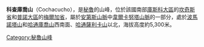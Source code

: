 {{Coord|14|5|43|S|70|48|9|W|display=title}}

'''科查庫喬山'''（Cochacucho），是[[秘魯|秘魯]]的山峰，位於該國南部[[庫斯科大區|庫斯科大區]]的[[坎奇斯省|坎奇斯省]]和[[普諾大區|普諾大區]]的[[梅爾加省|梅爾加省]]，屬於[[安第斯山脈|安第斯山脈]]中[[韋爾卡努塔山脈|韋爾卡努塔山脈]]的一部分，處於[[波馬諾塔山|波馬諾塔山]]和[[哈通庫喬山|哈通庫喬山]]西南面、[[哈通薩利卡山|哈通薩利卡山]]以北，海拔高度約5,300米。

{{Peru-geo-stub}}
[[Category:秘魯山峰|Category:秘魯山峰]]